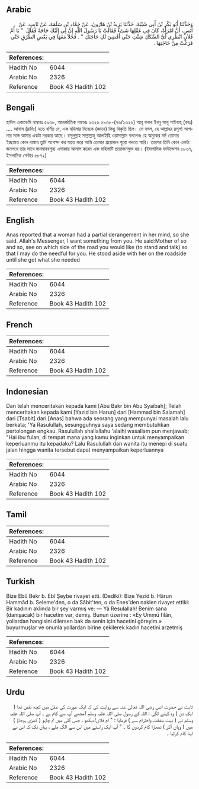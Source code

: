 ## Arabic


<div dir="rtl" lang="ar" style={{fontSize:'larger',backgroundColor:'#f8f9fa',padding:20}}>
وَحَدَّثَنَا أَبُو بَكْرِ بْنُ أَبِي شَيْبَةَ، حَدَّثَنَا يَزِيدُ بْنُ هَارُونَ، عَنْ حَمَّادِ بْنِ سَلَمَةَ، عَنْ ثَابِتٍ، عَنْ أَنَسٍ، أَنَّ امْرَأَةً، كَانَ فِي عَقْلِهَا شَىْءٌ فَقَالَتْ يَا رَسُولَ اللَّهِ إِنَّ لِي إِلَيْكَ حَاجَةً فَقَالَ ‏ "‏ يَا أُمَّ فُلاَنٍ انْظُرِي أَىَّ السِّكَكِ شِئْتِ حَتَّى أَقْضِيَ لَكِ حَاجَتَكِ ‏"‏ ‏.‏ فَخَلاَ مَعَهَا فِي بَعْضِ الطُّرُقِ حَتَّى فَرَغَتْ مِنْ حَاجَتِهَا ‏.‏
</div>
<div style={{backgroundColor:'#f8f9fa',padding:20, marginBottom: 10}}><table> <thead> <tr> <th>References:</th> <th></th> </tr> </thead> <tbody><tr><td>Hadith No</td><td>6044</td></tr><tr><td>Arabic No</td><td>2326</td></tr><tr><td>Reference</td><td>Book 43 Hadith 102</td></tr></tbody></table></div>

## Bengali


<div dir="ltr" lang="bn" style={{fontSize:'larger',backgroundColor:'#f8f9fa',padding:20}}>
হাদিস একাডেমি নাম্বারঃ ৫৯৩৮, আন্তর্জাতিক নাম্বারঃ ২৩২৬ ৫৯৩৮-(৭৬/২৩২৬) আবূ বাকর ইবনু আবূ শাইবাহ্ (রহঃ) .... আনাস (রাযিঃ) হতে বর্ণিত যে, এক মহিলার বিবেকে (জ্ঞানে) কিছু বিকৃতি ছিল। সে বলল, হে আল্লাহর রসূল! আপনার সঙ্গে আমার একটা দরকার আছে। রসূলুল্লাহ সাল্লাল্লাহু আলাইহি ওয়াসাল্লাম বললেনঃ হে অমুকের মা! তোমার ইচ্ছামত কোন রাস্তায় তুমি অপেক্ষা কর যাতে করে আমি তোমার প্রয়োজন পুরো করতে পারি। তারপর তিনি কোন একটা জনপথে তার সাথে জনমানবশূন্য এলাকায় আলাপ করেন এবং মহিলাটি প্রয়োজনমুক্ত হয়। (ইসলামিক ফাউন্ডেশন ৫৮৩৭, ইসলামিক সেন্টার ৫৮৭২)
</div>
<div style={{backgroundColor:'#f8f9fa',padding:20, marginBottom: 10}}><table> <thead> <tr> <th>References:</th> <th></th> </tr> </thead> <tbody><tr><td>Hadith No</td><td>6044</td></tr><tr><td>Arabic No</td><td>2326</td></tr><tr><td>Reference</td><td>Book 43 Hadith 102</td></tr></tbody></table></div>

## English


<div dir="ltr" lang="en" style={{fontSize:'larger',backgroundColor:'#f8f9fa',padding:20}}>
Anas reported that a woman had a partial derangement in her mind, so she said. Allah's Messenger, I want something from you. He said:Mother of so and so, see on which side of the road you would like (to stand and talk) so that I may do the needful for you. He stood aside with her on the roadside until she got what she needed
</div>
<div style={{backgroundColor:'#f8f9fa',padding:20, marginBottom: 10}}><table> <thead> <tr> <th>References:</th> <th></th> </tr> </thead> <tbody><tr><td>Hadith No</td><td>6044</td></tr><tr><td>Arabic No</td><td>2326</td></tr><tr><td>Reference</td><td>Book 43 Hadith 102</td></tr></tbody></table></div>

## French


<div dir="ltr" lang="fr" style={{fontSize:'larger',backgroundColor:'#f8f9fa',padding:20}}>

</div>
<div style={{backgroundColor:'#f8f9fa',padding:20, marginBottom: 10}}><table> <thead> <tr> <th>References:</th> <th></th> </tr> </thead> <tbody><tr><td>Hadith No</td><td>6044</td></tr><tr><td>Arabic No</td><td>2326</td></tr><tr><td>Reference</td><td>Book 43 Hadith 102</td></tr></tbody></table></div>

## Indonesian


<div dir="ltr" lang="id" style={{fontSize:'larger',backgroundColor:'#f8f9fa',padding:20}}>
Dan telah menceritakan kepada kami [Abu Bakr bin Abu Syaibah]; Telah menceritakan kepada kami [Yazid bin Harun] dari [Hammad bin Salamah] dari [Tsabit] dari [Anas] bahwa ada seorang yang mempunyai masalah lalu berkata; 'Ya Rasulullah, sesungguhnya saya sedang membutuhkan pertolongan engkau. Rasulullah shallallahu 'alaihi wasallam pun menjawab; "Hai ibu fulan, di tempat mana yang kamu inginkan untuk menyampaikan keperluanmu itu kepadaku? Lalu Rasulullah dan wanita itu menepi di suatu jalan hingga wanita tersebut dapat menyampaikan keperluannya
</div>
<div style={{backgroundColor:'#f8f9fa',padding:20, marginBottom: 10}}><table> <thead> <tr> <th>References:</th> <th></th> </tr> </thead> <tbody><tr><td>Hadith No</td><td>6044</td></tr><tr><td>Arabic No</td><td>2326</td></tr><tr><td>Reference</td><td>Book 43 Hadith 102</td></tr></tbody></table></div>

## Tamil


<div dir="ltr" lang="ta" style={{fontSize:'larger',backgroundColor:'#f8f9fa',padding:20}}>

</div>
<div style={{backgroundColor:'#f8f9fa',padding:20, marginBottom: 10}}><table> <thead> <tr> <th>References:</th> <th></th> </tr> </thead> <tbody><tr><td>Hadith No</td><td>6044</td></tr><tr><td>Arabic No</td><td>2326</td></tr><tr><td>Reference</td><td>Book 43 Hadith 102</td></tr></tbody></table></div>

## Turkish


<div dir="ltr" lang="tr" style={{fontSize:'larger',backgroundColor:'#f8f9fa',padding:20}}>
Bize Ebû Bekr b. Ebî Şeybe rivayet etti. (Dediki): Bize Yezid b. Hârun Hammâd b. Seleme'den, o da Sâbit'ten, o da Enes'den naklen rivayet ettiki: Bir kadının aklında bir şey varmış ve: — Yâ Resulallah! Benim sana (danışacak) bir hacetim var, demiş. Bunun üzerine : «Ey Ummü filân, yollardan hangisini dilersen bak da senin için hacetini göreyim.» buyurmuşlar ve onunla yollardan birine çekilerek kadın hacetini arzetmiş
</div>
<div style={{backgroundColor:'#f8f9fa',padding:20, marginBottom: 10}}><table> <thead> <tr> <th>References:</th> <th></th> </tr> </thead> <tbody><tr><td>Hadith No</td><td>6044</td></tr><tr><td>Arabic No</td><td>2326</td></tr><tr><td>Reference</td><td>Book 43 Hadith 102</td></tr></tbody></table></div>

## Urdu


<div dir="rtl" lang="ur" style={{fontSize:'larger',backgroundColor:'#f8f9fa',padding:20}}>
ثابت نے حضرت انس رضی اللہ تعالیٰ عنہ سے روایت کی کہ ایک عورت کی عقل میں کچھ نقص تھا ( ایک دن ) وہ کہنے لگی : اللہ کے رسول صلی اللہ علیہ وسلم !مجھے آپ سے کام ہے ۔ آپ صلی اللہ علیہ وسلم نے ( بہت شفقت واحترام سے ) فرمایا : " ام فلاں!دیکھو ، جس گلی میں تم چاہو ( کھڑی ہوجاؤ ) میں ( وہاں آکر ) تمھارا کام کردوں گا ۔ " آپ ایک راستے میں اس سے الگ ملے ، یہاں تک کہ اس نے اپنا کام کرلیا ۔
</div>
<div style={{backgroundColor:'#f8f9fa',padding:20, marginBottom: 10}}><table> <thead> <tr> <th>References:</th> <th></th> </tr> </thead> <tbody><tr><td>Hadith No</td><td>6044</td></tr><tr><td>Arabic No</td><td>2326</td></tr><tr><td>Reference</td><td>Book 43 Hadith 102</td></tr></tbody></table></div>